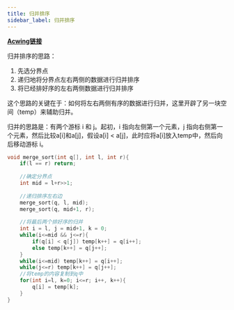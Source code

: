 ```yaml
---
title: 归并排序
sidebar_label: 归并排序
---
```


[**Acwing链接**](https://www.acwing.com/problem/content/789/)

归并排序的思路：
1. 先选分界点
2. 递归地将分界点左右两侧的数据进行归并排序
3. 将已经排好序的左右两侧数据进行归并排序

这个思路的关键在于：如何将左右两侧有序的数据进行归并，这里开辟了另一块空间（temp）来辅助归并。

归并的思路是：有两个游标 i 和 j。起初，i 指向左侧第一个元素，j 指向右侧第一个元素，然后比较a[i]和a[j]，假设a[i] < a[j]，此时应将a[i]放入temp中，然后向后移动游标 i。

```cpp
void merge_sort(int q[], int l, int r){
    if(l == r) return;
    
    //确定分界点
    int mid = l+r>>1;
    
    //递归排序左右边
    merge_sort(q, l, mid);
    merge_sort(q, mid+1, r);
    
    //将最后两个排好序的归并
    int i = l, j = mid+1, k = 0;
    while(i<=mid && j<=r){
        if(q[i] < q[j]) temp[k++] = q[i++];
        else temp[k++] = q[j++];
    }
    while(i<=mid) temp[k++] = q[i++];
    while(j<=r) temp[k++] = q[j++];
    //将temp的内容复制到q中
    for(int i=l, k=0; i<=r; i++, k++){
        q[i] = temp[k];
    }
}
```